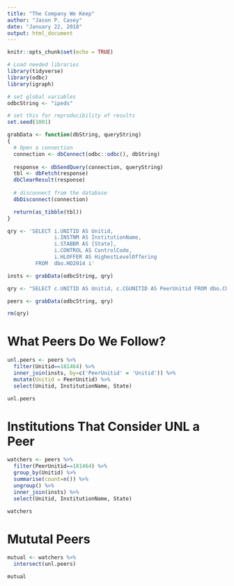 ```yaml
---
title: "The Company We Keep"
author: "Jason P. Casey"
date: "January 22, 2018"
output: html_document
---
```


```r
knitr::opts_chunk$set(echo = TRUE)

# Load needed libraries
library(tidyverse)
library(odbc)
library(igraph)

# set global variables
odbcString <- "ipeds"

# set this for reproducibility of results
set.seed(1001)

grabData <- function(dbString, queryString)
{
  # Open a connection
  connection <- dbConnect(odbc::odbc(), dbString)
  
  response <- dbSendQuery(connection, queryString)
  tbl <- dbFetch(response)
  dbClearResult(response)
  
  # disconnect from the database
  dbDisconnect(connection)

  return(as_tibble(tbl))
}

qry <- 'SELECT i.UNITID AS Unitid,
               i.INSTNM AS InstitutionName,
               i.STABBR AS [State],
               i.CONTROL AS ControlCode,
               i.HLOFFER AS HighestLevelOffering
         FROM  dbo.HD2014 i'

insts <- grabData(odbcString, qry)

qry <- "SELECT c.UNITID AS Unitid, c.CGUNITID AS PeerUnitid FROM dbo.CUSTOMCGIDS2014 c"

peers <- grabData(odbcString, qry)

rm(qry)

```

# What Peers Do We Follow?

```r
unl.peers <- peers %>%
  filter(Unitid==181464) %>%
  inner_join(insts, by=c('PeerUnitid' = 'Unitid')) %>%
  mutate(Unitid = PeerUnitid) %>%
  select(Unitid, InstitutionName, State)

unl.peers

```

# Institutions That Consider UNL a Peer

```r
watchers <- peers %>%
  filter(PeerUnitid==181464) %>%
  group_by(Unitid) %>%
  summarise(count=n()) %>%
  ungroup() %>%
  inner_join(insts) %>%
  select(Unitid, InstitutionName, State)

watchers
```

# Mututal Peers

```r
mutual <- watchers %>%
  intersect(unl.peers)

mutual
```